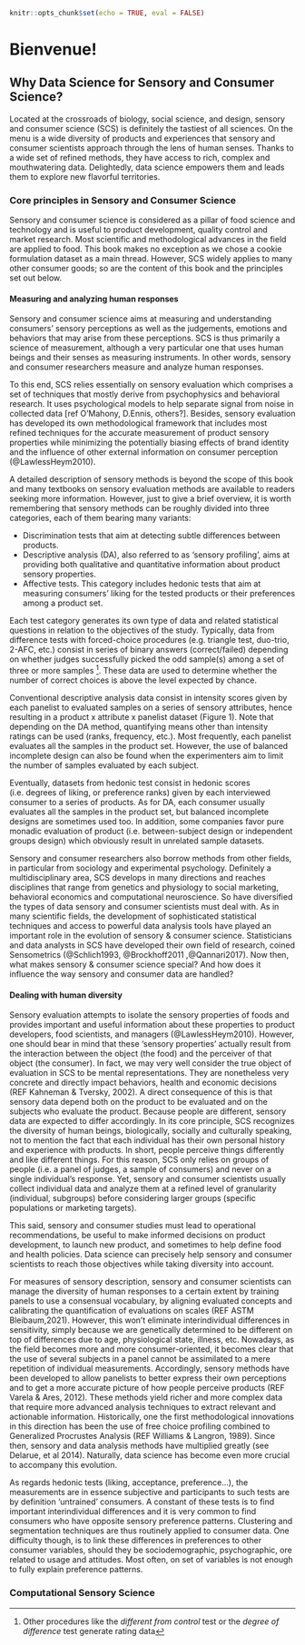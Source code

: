 ```r
knitr::opts_chunk$set(echo = TRUE, eval = FALSE)
```
# Bienvenue! {#bienvenue}

## Why Data Science for Sensory and Consumer Science? {-}

Located at the crossroads of biology, social science, and design, sensory and consumer science (SCS) is definitely the tastiest of all sciences. On the menu is a wide diversity of products and experiences that sensory and consumer scientists approach through the lens of human senses. Thanks to a wide set of refined methods, they have access to rich, complex and mouthwatering data. Delightedly, data science empowers them and leads them to explore new flavorful territories.

### Core principles in Sensory and Consumer Science {-}

Sensory and consumer science is considered as a pillar of food science and technology and is useful to product development, quality control and market research. Most scientific and methodological advances in the field are applied to food. This book makes no exception as we chose a cookie formulation dataset as a main thread. However, SCS widely applies to many other consumer goods; so are the content of this book and the principles set out below.

#### Measuring and analyzing human responses {-}
Sensory and consumer science aims at measuring and understanding consumers’ sensory perceptions as well as the judgements, emotions and behaviors that may arise from these perceptions. SCS is thus primarily a science of measurement, although a very particular one that uses human beings and their senses as measuring instruments. In other words, sensory and consumer researchers measure and analyze human responses.

To this end, SCS relies essentially on sensory evaluation which comprises a set of techniques that mostly derive from psychophysics and behavioral research. It uses psychological models to help separate signal from noise in collected data [ref O’Mahony, D.Ennis, others?]. Besides, sensory evaluation has developed its own methodological framework that includes most refined techniques for the accurate measurement of product sensory properties while minimizing the potentially biasing effects of brand identity and the influence of other external information on consumer perception (@LawlessHeym2010).

A detailed description of sensory methods is beyond the scope of this book and many textbooks on sensory evaluation methods are available to readers seeking more information. However, just to give a brief overview, it is worth remembering that sensory methods can be roughly divided into three categories, each of them bearing many variants:

*	Discrimination tests that aim at detecting subtle differences between products. 
*	Descriptive analysis (DA), also referred to as ‘sensory profiling’, aims at providing both qualitative and quantitative information about product sensory properties.
*	Affective tests. This category includes hedonic tests that aim at measuring consumers’ liking for the tested products or their preferences among a product set.

Each test category generates its own type of data and related statistical questions in relation to the objectives of the study. Typically, data from difference tests with forced-choice procedures (e.g. triangle test, duo-trio, 2-AFC, etc.) consist in series of binary answers (correct/failed) depending on whether judges successfully picked the odd sample(s) among a set of three or more samples ^[Other procedures like the *different from control* test or the *degree of difference* test generate rating data]. These data are used to determine whether the number of correct choices is above the level expected by chance.

Conventional descriptive analysis data consist in intensity scores given by each panelist to evaluated samples on a series of sensory attributes, hence resulting in a product x attribute x panelist dataset (Figure 1). Note that depending on the DA method, quantifying means other than intensity ratings can be used (ranks, frequency, etc.). Most frequently, each panelist evaluates all the samples in the product set. However, the use of balanced incomplete design can also be found when the experimenters aim to limit the number of samples evaluated by each subject.

<!-- Insert figure 1 about here -->

Eventually, datasets from hedonic test consist in hedonic scores (i.e. degrees of liking, or preference ranks) given by each interviewed consumer to a series of products. As for DA, each consumer usually evaluates all the samples in the product set, but balanced incomplete designs are sometimes used too. In addition, some companies favor pure monadic evaluation of product (i.e. between-subject design or independent groups design) which obviously result in unrelated sample datasets.

Sensory and consumer researchers also borrow methods from other fields, in particular from sociology and experimental psychology. Definitely a multidisciplinary area, SCS develops in many directions and reaches disciplines that range from genetics and physiology to social marketing, behavioral economics and computational neuroscience. So have diversified the types of data sensory and consumer scientists must deal with. As in many scientific fields, the development of sophisticated statistical techniques and access to powerful data analysis tools have played an important role in the evolution of sensory & consumer science. Statisticians and data analysts in SCS have developed their own field of research, coined Sensometrics (@Schlich1993, @Brockhoff2011 ,@Qannari2017). Now then, what makes sensory & consumer science special? And how does it influence the way sensory and consumer data are handled?

#### Dealing with human diversity {-}
Sensory evaluation attempts to isolate the sensory properties of foods and provides important and useful information about these properties to product developers, food scientists, and managers (@LawlessHeym2010). However, one should bear in mind that these 'sensory properties' actually result from the interaction between the object (the food) and the perceiver of that object (the consumer). In fact, we may very well consider the true object of evaluation in SCS to be mental representations. They are nonetheless very concrete and directly impact behaviors, health and economic decisions (REF Kahneman & Tversky, 2002).
A direct consequence of this is that sensory data depend both on the product to be evaluated and on the subjects who evaluate the product. Because people are different, sensory data are expected to differ accordingly. In its core principle, SCS recognizes the diversity of human beings, biologically, socially and culturally speaking, not to mention the fact that each individual has their own personal history and experience with products. In short, people perceive things differently and like different things. For this reason, SCS only relies on groups of people (i.e. a panel of judges, a sample of consumers) and never on a single individual's response. Yet, sensory and consumer scientists usually collect individual data and analyze them at a refined level of granularity (individual, subgroups) before considering larger groups (specific populations or marketing targets).

This said, sensory and consumer studies must lead to operational recommendations, be useful to make informed decisions on product development, to launch new product, and sometimes to help define food and health policies. Data science can precisely help sensory and consumer scientists to reach those objectives while taking diversity into account.

For measures of sensory description, sensory and consumer scientists can manage the diversity of human responses to a certain extent by training panels to use a consensual vocabulary, by aligning evaluated concepts and calibrating the quantification of evaluations on scales (REF ASTM Bleibaum,2021). However, this won't eliminate interindividual differences in sensitivity, simply because we are genetically determined to be different on top of differences due to age, physiological state, illness, etc. Nowadays, as the field becomes more and more consumer-oriented, it becomes clear that the use of several subjects in a panel cannot be assimilated to a mere repetition of individual measurements. Accordingly, sensory methods have been developed to allow panelists to better express their own perceptions and to get a more accurate picture of how people perceive products (REF Varela & Ares, 2012). These methods yield richer and more complex data that require more advanced analysis techniques to extract relevant and actionable information. Historically, one the first methodological innovations in this direction has been the use of free choice profiling combined to Generalized Procrustes Analysis (REF Williams & Langron, 1989). Since then, sensory and data analysis methods have multiplied greatly (see Delarue, et al 2014). Naturally, data science has become even more crucial to accompany this evolution.

As regards hedonic tests (liking, acceptance, preference...), the measurements are in essence subjective and participants to such tests are by definition 'untrained' consumers. A constant of these tests is to find important interindividual differences and it is very common to find consumers who have opposite sensory preference patterns. Clustering and segmentation techniques are thus routinely applied to consumer data. One difficulty though, is to link these differences in preferences to other consumer variables, should they be sociodemographic, psychographic, ore related to usage and attitudes. Most often, on set of variables is not enough to fully explain preference patterns.







### Computational Sensory Science {-}
